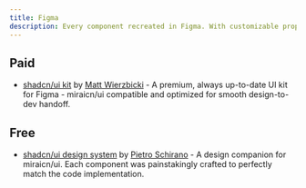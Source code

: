 ```yaml
---
title: Figma
description: Every component recreated in Figma. With customizable props, typography and icons.
---
```


## Paid

- [shadcn/ui kit](https://shadcndesign.com) by [ Matt Wierzbicki](https://x.com/matsugfx) - A premium, always up-to-date UI kit for Figma - miraicn/ui compatible and optimized for smooth design-to-dev handoff.

## Free

- [shadcn/ui design system](https://www.figma.com/community/file/1203061493325953101) by [Pietro Schirano](https://twitter.com/skirano) - A design companion for miraicn/ui. Each component was painstakingly crafted to perfectly match the code implementation.
